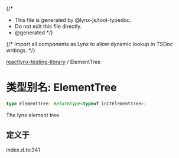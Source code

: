{/*
* This file is generated by @lynx-js/tool-typedoc.
* Do not edit this file directly.
* @generated
*/}

{/* Import all components as Lynx to allow dynamic lookup in TSDoc writings. */}


[reactlynx-testing-library](/api/reactlynx-testing-library/index.mdx) / ElementTree

# 类型别名: ElementTree

```ts
type ElementTree: ReturnType<typeof initElementTree>;
```

The lynx element tree

## 定义于

index.d.ts:341
